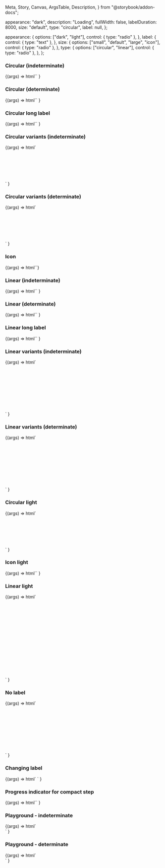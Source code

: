   Meta,
  Story,
  Canvas,
  ArgsTable,
  Description,
} from "@storybook/addon-docs";

<Meta title="Web Components/Loading" component="ic-loading-indicator" />

<Description markdown={readme} />

  appearance: "dark",
  description: "Loading",
  fullWidth: false,
  labelDuration: 8000,
  size: "default",
  type: "circular",
  label: null,
};

  appearance: {
    options: ["dark", "light"],
    control: { type: "radio" },
  },
  label: {
    control: { type: "text" },
  },
  size: {
    options: ["small", "default", "large", "icon"],
    control: { type: "radio" },
  },
  type: {
    options: ["circular", "linear"],
    control: { type: "radio" },
  },
};

### Circular (indeterminate)

<Canvas>
  <Story name="Circular (indeterminate)" parameters={{ loki: { skip: true } }}>
    {(args) =>
      html`<ic-loading-indicator label="Loading..."></ic-loading-indicator>`
    }
  </Story>
</Canvas>

### Circular (determinate)

<Canvas>
  <Story name="Circular (determinate)" parameters={{ loki: { skip: true } }}>
    {(args) =>
      html`<ic-loading-indicator
        progress="30"
        min="0"
        max="100"
        label="Loading..."
      ></ic-loading-indicator>`
    }
  </Story>
</Canvas>

### Circular long label

<Canvas>
  <Story name="Circular long label" parameters={{ loki: { skip: true } }}>
    {(args) =>
      html`<ic-loading-indicator
        label="This is a label for a loading indicator that is indeterminate and should wrap onto more than one line when it gets too long"
      ></ic-loading-indicator>`
    }
  </Story>
</Canvas>

### Circular variants (indeterminate)

<Canvas>
  <Story
    name="Circular variants (indeterminate)"
    parameters={{ loki: { skip: true } }}
  >
    {(args) =>
      html`<div style="display: grid; gap: 50px;">
        <ic-loading-indicator label="Small" size="small"></ic-loading-indicator>
        <ic-loading-indicator label="Default"></ic-loading-indicator>
        <ic-loading-indicator label="Large" size="large"></ic-loading-indicator>
      </div>`
    }
  </Story>
</Canvas>

### Circular variants (determinate)

<Canvas>
  <Story
    name="Circular variants (determinate)"
    parameters={{ loki: { skip: true } }}
  >
    {(args) =>
      html`<div style="display: grid; gap: 50px;">
        <ic-loading-indicator
          progress="30"
          min="0"
          max="100"
          label="Small"
          size="small"
        ></ic-loading-indicator>
        <ic-loading-indicator
          progress="30"
          min="0"
          max="100"
          label="Default"
        ></ic-loading-indicator>
        <ic-loading-indicator
          progress="30"
          min="0"
          max="100"
          label="Large"
          size="large"
        ></ic-loading-indicator>
      </div>`
    }
  </Story>
</Canvas>

### Icon

<Canvas>
  <Story name="Icon" parameters={{ loki: { skip: true } }}>
    {(args) => html`<ic-loading-indicator size="icon"></ic-loading-indicator>`}
  </Story>
</Canvas>

### Linear (indeterminate)

<Canvas>
  <Story name="Linear (indeterminate)" parameters={{ loki: { skip: true } }}>
    {(args) =>
      html`<ic-loading-indicator
        label="Loading..."
        type="linear"
      ></ic-loading-indicator>`
    }
  </Story>
</Canvas>

### Linear (determinate)

<Canvas>
  <Story name="Linear (determinate)" parameters={{ loki: { skip: true } }}>
    {(args) =>
      html`<ic-loading-indicator
        progress="30"
        min="0"
        max="100"
        label="Progress"
        type="linear"
      ></ic-loading-indicator>`
    }
  </Story>
</Canvas>

### Linear long label

<Canvas>
  <Story name="Linear long label" parameters={{ loki: { skip: true } }}>
    {(args) =>
      html`<ic-loading-indicator
        type="linear"
        label="This is a label for a loading indicator that is indeterminate and should wrap onto more than one line when it gets too long"
      ></ic-loading-indicator>`
    }
  </Story>
</Canvas>

### Linear variants (indeterminate)

<Canvas>
  <Story
    name="Linear variants (indeterminate)"
    parameters={{ loki: { skip: true } }}
  >
    {(args) =>
      html`<div style="display: grid; gap: 50px;">
        <ic-loading-indicator
          label="Small"
          size="small"
          type="linear"
        ></ic-loading-indicator>
        <ic-loading-indicator
          label="Default"
          type="linear"
        ></ic-loading-indicator>
        <ic-loading-indicator
          label="Large"
          size="large"
          type="linear"
        ></ic-loading-indicator>
        <ic-loading-indicator
          label="Full-width"
          size="default"
          type="linear"
          full-width="true"
        ></ic-loading-indicator>
      </div>`
    }
  </Story>
</Canvas>

### Linear variants (determinate)

<Canvas>
  <Story
    name="Linear variants (determinate)"
    parameters={{ loki: { skip: true } }}
  >
    {(args) =>
      html`<div style="display: grid; gap: 50px;">
        <ic-loading-indicator
          progress="30"
          min="0"
          max="100"
          label="Small"
          size="small"
          type="linear"
        ></ic-loading-indicator>
        <ic-loading-indicator
          progress="30"
          min="0"
          max="100"
          label="Default"
          type="linear"
        ></ic-loading-indicator>
        <ic-loading-indicator
          progress="30"
          min="0"
          max="100"
          label="Large"
          size="large"
          type="linear"
        ></ic-loading-indicator>
        <ic-loading-indicator
          progress="30"
          min="0"
          max="100"
          label="Full-width"
          size="default"
          type="linear"
          full-width="true"
        ></ic-loading-indicator>
      </div>`
    }
  </Story>
</Canvas>

### Circular light

<Canvas>
  <Story
    name="Circular light"
    parameters={{ backgrounds: { default: "dark" }, loki: { skip: true } }}
  >
    {(args) =>
      html`<div style="display: grid; gap: 50px;">
        <ic-loading-indicator
          label="Small"
          size="small"
          appearance="light"
        ></ic-loading-indicator>
        <ic-loading-indicator
          label="Default"
          appearance="light"
        ></ic-loading-indicator>
        <ic-loading-indicator
          label="Large"
          size="large"
          appearance="light"
        ></ic-loading-indicator>
      </div>`
    }
  </Story>
</Canvas>

### Icon light

<Canvas>
  <Story
    name="Icon light"
    parameters={{ backgrounds: { default: "dark" }, loki: { skip: true } }}
  >
    {(args) =>
      html`<ic-loading-indicator
        size="icon"
        appearance="light"
      ></ic-loading-indicator>`
    }
  </Story>
</Canvas>

### Linear light

<Canvas>
  <Story
    name="Linear light"
    parameters={{ backgrounds: { default: "dark" }, loki: { skip: true } }}
  >
    {(args) =>
      html`<div style="display: grid; gap: 50px;">
        <ic-loading-indicator
          label="Default"
          type="linear"
          appearance="light"
        ></ic-loading-indicator>
        <ic-loading-indicator
          label="Large"
          size="large"
          type="linear"
          appearance="light"
        ></ic-loading-indicator>
        <ic-loading-indicator
          label="Full-width"
          type="linear"
          full-width="true"
          appearance="light"
        ></ic-loading-indicator>
        <ic-loading-indicator
          progress="30"
          min="0"
          max="100"
          label="Default"
          type="linear"
          appearance="light"
        ></ic-loading-indicator>
        <ic-loading-indicator
          progress="30"
          min="0"
          max="100"
          label="Large"
          size="large"
          type="linear"
          appearance="light"
        ></ic-loading-indicator>
        <ic-loading-indicator
          progress="30"
          min="0"
          max="100"
          label="Full-width"
          type="linear"
          full-width="true"
          appearance="light"
        ></ic-loading-indicator>
      </div>`
    }
  </Story>
</Canvas>

### No label

<Canvas>
  <Story name="No label" parameters={{ loki: { skip: true } }}>
    {(args) =>
      html`<div style="display: grid; gap: 50px;">
        <ic-loading-indicator description="Loading"></ic-loading-indicator
        ><ic-loading-indicator
          progress="30"
          min="0"
          max="100"
          description="Loading"
        ></ic-loading-indicator
        ><ic-loading-indicator
          description="Loading"
          type="linear"
        ></ic-loading-indicator
        ><ic-loading-indicator
          progress="30"
          min="0"
          max="100"
          description="Loading"
          type="linear"
        ></ic-loading-indicator>
      </div>`
    }
  </Story>
</Canvas>

### Changing label

<Canvas>
  <Story name="Changing label" parameters={{ loki: { skip: true } }}>
    {(args) =>
      html`<ic-loading-indicator label-duration="4000"></ic-loading-indicator>
        <script>
          document.querySelector("ic-loading-indicator").label = [
            "Loading...",
            "Still loading...",
          ];
        </script> `
    }
  </Story>
</Canvas>

### Progress indicator for compact step

<Canvas>
  <Story
    name="Progress indicator for compact step"
    args={defaultArgs}
    argTypes={defaultArgTypes}
    parameters={{ loki: { skip: true } }}
  >
    {(args) =>
      html`<ic-loading-indicator
        size="small"
        inner-label="3"
        progress="30"
        min="0"
        max="100"
      ></ic-loading-indicator>`
    }
  </Story>
</Canvas>

### Playground - indeterminate

<Canvas>
  <Story
    parameters={{ loki: { skip: true } }}
    args={defaultArgs}
    argTypes={defaultArgTypes}
    name="Playground - indeterminate"
  >
    {(args) =>
      html`<div
        style="background-color: ${args.appearance === "light"
          ? "#393939"
          : "#FFFFFF"}; padding: 16px;"
      >
        <ic-loading-indicator
          appearance=${args.appearance}
          description=${args.description}
          full-width=${args.fullWidth}
          label-duration=${args.labelDuration}
          size=${args.size}
          type=${args.type}
          label=${args.label}
        >
        </ic-loading-indicator>
      </div>`
    }
  </Story>
</Canvas>

### Playground - determinate

<Canvas>
  <Story
    parameters={{ loki: { skip: true } }}
    args={{
      ...defaultArgs,
      max: 100,
      min: 0,
      progress: 30,
    }}
    argTypes={defaultArgTypes}
    name="Playground - determinate"
  >
    {(args) =>
      html`<div
        style="background-color: ${args.appearance === "light"
          ? "#393939"
          : "#FFFFFF"}; padding: 16px;"
      >
        <ic-loading-indicator
          appearance=${args.appearance}
          description=${args.description}
          full-width=${args.fullWidth}
          label-duration=${args.labelDuration}
          size=${args.size}
          type=${args.type}
          label=${args.label}
          progress=${args.progress}
          min=${args.min}
          max=${args.max}
        >
        </ic-loading-indicator>
      </div>`
    }
  </Story>
</Canvas>
